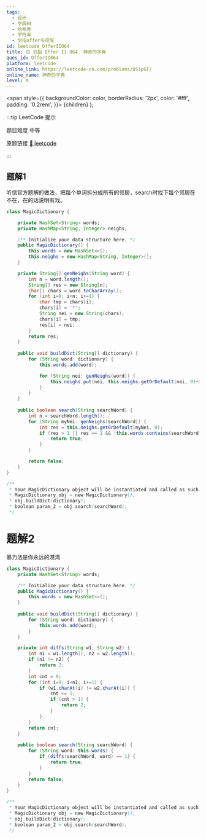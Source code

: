 ```yaml
---
tags:
  - 设计
  - 字典树
  - 哈希表
  - 字符串
  - 剑指offer专项版
id: leetcode_OfferII064
title: 🟡 剑指 Offer II 064. 神奇的字典
ques_id: OfferII064
platform: leetcode
online_link: https://leetcode-cn.com/problems/US1pGT/
online_name: 神奇的字典
level: m
---
```


  <span
    style={{
      backgroundColor: color,
      borderRadius: '2px',
      color: '#fff',
      padding: '0.2rem',
    }}>
    {children}
  </span>
);

:::tip LeetCode 提示

题目难度 <Highlight color="#ffc01e">中等</Highlight>

原题链接 [🔗 leetcode](https://leetcode-cn.com/problems/US1pGT/)

:::

## 题解1

听信官方题解的做法，把每个单词拆分成所有的邻居，search时找下每个邻居在不在，在的话说明有戏。

```java
class MagicDictionary {

    private HashSet<String> words;
    private HashMap<String, Integer> neighs;

    /** Initialize your data structure here. */
    public MagicDictionary() {
        this.words = new HashSet<>();
        this.neighs = new HashMap<String, Integer>();
    }

    private String[] genNeighs(String word) {
        int n = word.length();
        String[] res = new String[n];
        char[] chars = word.toCharArray();
        for (int i=0; i<n; i+=1) {
            char tmp = chars[i];
            chars[i] = '*';
            String nei = new String(chars);
            chars[i] = tmp;
            res[i] = nei;
        }
        return res;
    }
    
    public void buildDict(String[] dictionary) {
        for (String word: dictionary) {
            this.words.add(word);

            for (String nei: genNeighs(word)) {
                this.neighs.put(nei, this.neighs.getOrDefault(nei, 0)+1);
            }
        }
    }
    
    public boolean search(String searchWord) {
        int n = searchWord.length();
        for (String myNei: genNeighs(searchWord)) {
            int res = this.neighs.getOrDefault(myNei, 0);
            if (res > 1 || res == 1 && !this.words.contains(searchWord)) {
                return true;
            }
        }

        return false;
    }
}

/**
 * Your MagicDictionary object will be instantiated and called as such:
 * MagicDictionary obj = new MagicDictionary();
 * obj.buildDict(dictionary);
 * boolean param_2 = obj.search(searchWord);
 */
```

# 题解2

暴力法是你永远的港湾

```java
class MagicDictionary {
    private HashSet<String> words;

    /** Initialize your data structure here. */
    public MagicDictionary() {
        this.words = new HashSet<>();
    }
    
    public void buildDict(String[] dictionary) {
        for (String word: dictionary) {
            this.words.add(word);
        }
    }

    private int diffs(String w1, String w2) {
        int n1 = w1.length(), n2 = w2.length();
        if (n1 != n2) {
            return 2;
        }
        int cnt = 0;
        for (int i=0; i<n1; i+=1) {
            if (w1.charAt(i) != w2.charAt(i)) {
                cnt += 1;
                if (cnt > 1) {
                    return 2;
                }
            }
        }
        return cnt;
    }
    
    public boolean search(String searchWord) {
        for (String word: this.words) {
            if (diffs(searchWord, word) == 1) {
                return true;
            }
        }
        return false;
    }
}

/**
 * Your MagicDictionary object will be instantiated and called as such:
 * MagicDictionary obj = new MagicDictionary();
 * obj.buildDict(dictionary);
 * boolean param_2 = obj.search(searchWord);
 */
```